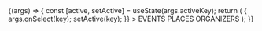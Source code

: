 
<Meta title="Components/Tabs" component={Tabs} />

<Canvas>
  <Story
    name="Default"
    args={{ activeKey: 'places', activeBackgroundColor: '#fff' }}
  >
    {(args) => {
      const [active, setActive] = useState(args.activeKey);
      return (
        <Tabs
          {...args}
          activeKey={active}
          onSelect={(key) => {
            args.onSelect(key);
            setActive(key);
          }}
        >
          <Tabs.Tab eventKey="events" title="Events">
            <Text>EVENTS</Text>
          </Tabs.Tab>
          <Tabs.Tab eventKey="places" title="Places">
            <Text>PLACES</Text>
          </Tabs.Tab>
          <Tabs.Tab eventKey="organizers" title="Organizers">
            <Text>ORGANIZERS</Text>
          </Tabs.Tab>
        </Tabs>
      );
    }}
  </Story>
</Canvas>

<ArgsTable story="Default" />
